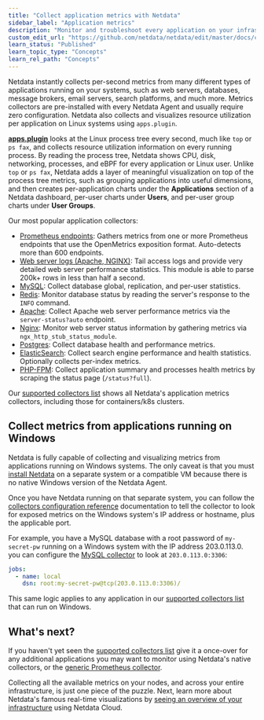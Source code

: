 ```yaml
---
title: "Collect application metrics with Netdata"
sidebar_label: "Application metrics"
description: "Monitor and troubleshoot every application on your infrastructure with per-second metrics, zero configuration, and meaningful charts."
custom_edit_url: "https://github.com/netdata/netdata/edit/master/docs/collect/application-metrics.md"
learn_status: "Published"
learn_topic_type: "Concepts"
learn_rel_path: "Concepts"
---
```



Netdata instantly collects per-second metrics from many different types of applications running on your systems, such as
web servers, databases, message brokers, email servers, search platforms, and much more. Metrics collectors are
pre-installed with every Netdata Agent and usually require zero configuration. Netdata also collects and visualizes
resource utilization per application on Linux systems using `apps.plugin`.

[**apps.plugin**](/docs/nightly/integrations/monitor/system-metrics/application-monitoring) looks at the Linux process tree every second, much like `top` or
`ps fax`, and collects resource utilization information on every running process. By reading the process tree, Netdata
shows CPU, disk, networking, processes, and eBPF for every application or Linux user. Unlike `top` or `ps fax`, Netdata
adds a layer of meaningful visualization on top of the process tree metrics, such as grouping applications into useful
dimensions, and then creates per-application charts under the **Applications** section of a Netdata dashboard, per-user
charts under **Users**, and per-user group charts under **User Groups**.

Our most popular application collectors:

- [Prometheus endpoints](/docs/nightly/integrations/monitor/anything/prometheus-endpoints): Gathers
  metrics from one or more Prometheus endpoints that use the OpenMetrics exposition format. Auto-detects more than 600
  endpoints.
- [Web server logs (Apache, NGINX)](/docs/nightly/integrations/monitor/quantify-logs-to-metrics/web-server-logs-apache-nginx-microsoft-iis):
  Tail access logs and provide very detailed web server performance statistics. This module is able to parse 200k+
  rows in less than half a second.
- [MySQL](/docs/nightly/integrations/monitor/databases/mysql): Collect database global,
  replication, and per-user statistics.
- [Redis](/docs/nightly/integrations/monitor/databases/redis): Monitor database status by
  reading the server's response to the `INFO` command.
- [Apache](/docs/nightly/integrations/monitor/webapps/apache): Collect Apache web server
  performance metrics via the `server-status?auto` endpoint.
- [Nginx](/docs/nightly/integrations/monitor/webapps/nginx): Monitor web server status
  information by gathering metrics via `ngx_http_stub_status_module`.
- [Postgres](/docs/nightly/integrations/monitor/databases/postgressql): Collect database health
  and performance metrics.
- [ElasticSearch](/docs/nightly/integrations/monitor/apps/elasticsearch): Collect search
  engine performance and health statistics. Optionally collects per-index metrics.
- [PHP-FPM](/docs/nightly/integrations/monitor/webapps/php-fpm): Collect application summary
  and processes health metrics by scraping the status page (`/status?full`).

Our [supported collectors list](/docs/nightly/integrations/monitor#service-and-application-collectors) shows all Netdata's
application metrics collectors, including those for containers/k8s clusters.

## Collect metrics from applications running on Windows

Netdata is fully capable of collecting and visualizing metrics from applications running on Windows systems. The only
caveat is that you must [install Netdata](/docs/nightly/getting-started/install-netdata) on a separate system or a compatible VM because there
is no native Windows version of the Netdata Agent.

Once you have Netdata running on that separate system, you can follow the [collectors configuration reference](/docs/nightly/configuration/collectors-configuration) documentation to tell the collector to look for exposed metrics on the Windows system's IP
address or hostname, plus the applicable port.

For example, you have a MySQL database with a root password of `my-secret-pw` running on a Windows system with the IP
address 203.0.113.0. you can configure the [MySQL
collector](/docs/nightly/integrations/monitor/databases/mysql) to look at `203.0.113.0:3306`:

```yml
jobs:
  - name: local
    dsn: root:my-secret-pw@tcp(203.0.113.0:3306)/
```

This same logic applies to any application in our [supported collectors
list](/docs/nightly/integrations/monitor#service-and-application-collectors) that can run on Windows.

## What's next?

If you haven't yet seen the [supported collectors list](/docs/nightly/integrations/monitor) give it a once-over for any
additional applications you may want to monitor using Netdata's native collectors, or the [generic Prometheus
collector](/docs/nightly/integrations/monitor/anything/prometheus-endpoints).

Collecting all the available metrics on your nodes, and across your entire infrastructure, is just one piece of the
puzzle. Next, learn more about Netdata's famous real-time visualizations by [seeing an overview of your
infrastructure](/docs/nightly/operations/netdata-cloud-visualizations/see-an-overview-of-your-infrastructure) using Netdata Cloud.


